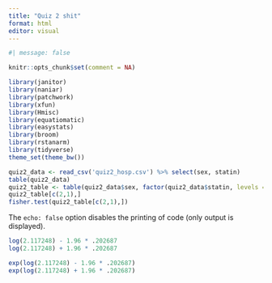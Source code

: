 ```yaml
---
title: "Quiz 2 shit"
format: html
editor: visual
---
```



```r
#| message: false

knitr::opts_chunk$set(comment = NA)

library(janitor)
library(naniar)
library(patchwork)
library(xfun)
library(Hmisc)
library(equatiomatic)
library(easystats)
library(broom)
library(rstanarm)
library(tidyverse)
theme_set(theme_bw())

```



```r
quiz2_data <- read_csv('quiz2_hosp.csv') %>% select(sex, statin)
table(quiz2_data)
quiz2_table <- table(quiz2_data$sex, factor(quiz2_data$statin, levels = c("YES", "NO")))
quiz2_table[c(2,1),]
fisher.test(quiz2_table[c(2,1),])
```

The `echo: false` option disables the printing of code (only output is displayed).

```r
log(2.117248) - 1.96 * .202687
log(2.117248) + 1.96 * .202687

exp(log(2.117248) - 1.96 * .202687)
exp(log(2.117248) + 1.96 * .202687)
```

